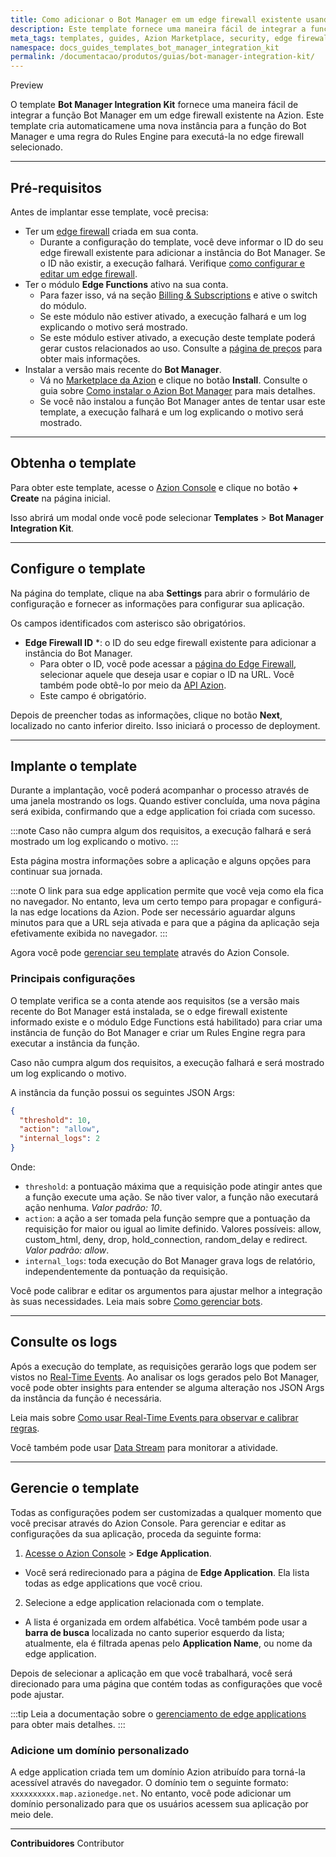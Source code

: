 ```yaml
---
title: Como adicionar o Bot Manager em um edge firewall existente usando um template
description: Este template fornece uma maneira fácil de integrar a função Bot Manager em um edge firewall existente na Azion.
meta_tags: templates, guides, Azion Marketplace, security, edge firewall
namespace: docs_guides_templates_bot_manager_integration_kit
permalink: /documentacao/produtos/guias/bot-manager-integration-kit/
---
```



<Tag severity="primary" client:only="vue">
Preview
</Tag>

O template **Bot Manager Integration Kit** fornece uma maneira fácil de integrar a função Bot Manager em um edge firewall existente na Azion. Este template cria automaticamene uma nova instância para a função do Bot Manager e uma regra do Rules Engine para executá-la no edge firewall selecionado.

---

## Pré-requisitos

Antes de implantar esse template, você precisa:

- Ter um [edge firewall](/pt-br/documentacao/produtos/secure/edge-firewall/) criada em sua conta.
    - Durante a configuração do template, você deve informar o ID do seu edge firewall existente para adicionar a instância do Bot Manager. Se o ID não existir, a execução falhará. Verifique [como configurar e editar um edge firewall](/pt-br/documentacao/produtos/secure/proteja-aplicacao/#passo-1-defina-as-configuracoes-principais).
- Ter o módulo **Edge Functions** ativo na sua conta.
    - Para fazer isso, vá na seção [Billing & Subscriptions](https://manager.azion.com/billing-subscriptions/subscriptions?active_tab=subscriptions) e ative o switch do módulo.
    - Se este módulo não estiver ativado, a execução falhará e um log explicando o motivo será mostrado.
    - Se este módulo estiver ativado, a execução deste template poderá gerar custos relacionados ao uso. Consulte a [página de preços](/pt-br/documentacao/produtos/precos/) para obter mais informações.
- Instalar a versão mais recente do **Bot Manager**.
    - Vá no [Marketplace da Azion](https://console.azion.com/marketplace) e clique no botão **Install**. Consulte o guia sobre [Como instalar o Azion Bot Manager](/pt-br/documentacao/produtos/guias/bot-manager/) para mais detalhes.
    - Se você não instalou a função Bot Manager antes de tentar usar este template, a execução falhará e um log explicando o motivo será mostrado.

---

## Obtenha o template

Para obter este template, acesse o [Azion Console](https://console.azion.com/) e clique no botão **+ Create** na página inicial.

Isso abrirá um modal onde você pode selecionar **Templates** > **Bot Manager Integration Kit**.

---

## Configure o template

Na página do template, clique na aba **Settings** para abrir o formulário de configuração e fornecer as informações para configurar sua aplicação.

Os campos identificados com asterisco são obrigatórios.

- **Edge Firewall ID** *: o ID do seu edge firewall existente para adicionar a instância do Bot Manager.
    - Para obter o ID, você pode acessar a [página do Edge Firewall](https://console.azion.com/edge-firewall), selecionar aquele que deseja usar e copiar o ID na URL. Você também pode obtê-lo por meio da [API Azion](https://api.azion.com/#f65afb4f-9d02-443b-87b3-a22b960481d2).
    - Este campo é obrigatório.

Depois de preencher todas as informações, clique no botão **Next**, localizado no canto inferior direito. Isso iniciará o processo de deployment.

---

## Implante o template

Durante a implantação, você poderá acompanhar o processo através de uma janela mostrando os logs. Quando estiver concluída, uma nova página será exibida, confirmando que a edge application foi criada com sucesso.

:::note
Caso não cumpra algum dos requisitos, a execução falhará e será mostrado um log explicando o motivo.
:::

Esta página mostra informações sobre a aplicação e alguns opções para continuar sua jornada.

:::note
O link para sua edge application permite que você veja como ela fica no navegador. No entanto, leva um certo tempo para propagar e configurá-la nas edge locations da Azion. Pode ser necessário aguardar alguns minutos para que a URL seja ativada e para que a página da aplicação seja efetivamente exibida no navegador.
:::

Agora você pode [gerenciar seu template](#gerencie-o-template) através do Azion Console.

### Principais configurações

O template verifica se a conta atende aos requisitos (se a versão mais recente do Bot Manager está instalada, se o edge firewall existente informado existe e o módulo Edge Functions está habilitado) para criar uma instância de função do Bot Manager e criar um Rules Engine regra para executar a instância da função.

Caso não cumpra algum dos requisitos, a execução falhará e será mostrado um log explicando o motivo.

A instância da função possui os seguintes JSON Args:

```json
{
  "threshold": 10,
  "action": "allow",
  "internal_logs": 2
}
```

Onde:

- `threshold`: a pontuação máxima que a requisição pode atingir antes que a função execute uma ação. Se não tiver valor, a função não executará ação nenhuma. *Valor padrão: 10*.
- `action`: a ação a ser tomada pela função sempre que a pontuação da requisição for maior ou igual ao limite definido. Valores possíveis: allow, custom_html, deny, drop, hold_connection, random_delay e redirect. *Valor padrão: allow*.
- `internal_logs`: toda execução do Bot Manager grava logs de relatório, independentemente da pontuação da requisição.

Você pode calibrar e editar os argumentos para ajustar melhor a integração às suas necessidades. Leia mais sobre [Como gerenciar bots](/pt-br/documentacao/produtos/guias/secure/gerenciar-bots/).

---

## Consulte os logs

Após a execução do template, as requisições gerarão logs que podem ser vistos no [Real-Time Events](/pt/documentation/products/observe/real-time-events/). Ao analisar os logs gerados pelo Bot Manager, você pode obter insights para entender se alguma alteração nos JSON Args da instância da função é necessária.

Leia mais sobre [Como usar Real-Time Events para observar e calibrar regras](/pt-br/documentacao/produtos/guias/secure/gerenciar-bots/#usar-real-time-events-para-observar-e-calibrar-regras).

Você também pode usar [Data Stream](/pt-br/documentacao/produtos/observe/data-stream/) para monitorar a atividade.

---

## Gerencie o template

Todas as configurações podem ser customizadas a qualquer momento que você precisar através do Azion Console. Para gerenciar e editar as configurações da sua aplicação, proceda da seguinte forma:

1. [Acesse o Azion Console](https://console.azion.com/) > **Edge Application**.
- Você será redirecionado para a página de **Edge Application**. Ela lista todas as edge applications que você criou.
2. Selecione a edge application relacionada com o template.
- A lista é organizada em ordem alfabética. Você também pode usar a **barra de busca** localizada no canto superior esquerdo da lista; atualmente, ela é filtrada apenas pelo **Application Name**, ou nome da edge application.

Depois de selecionar a aplicação em que você trabalhará, você será direcionado para uma página que contém todas as configurações que você pode ajustar.

:::tip
Leia a documentação sobre o [gerenciamento de edge applications](/pt-br/documentacao/produtos/build/edge-application/primeiros-passos/) para obter mais detalhes.
:::

### Adicione um domínio personalizado

A edge application criada tem um domínio Azion atribuído para torná-la acessível através do navegador. O domínio tem o seguinte formato: `xxxxxxxxxx.map.azionedge.net`. No entanto, você pode adicionar um domínio personalizado para que os usuários acessem sua aplicação por meio dele.


<LinkButton outlined link="/pt-br/documentacao/produtos/build/edge-application/domains/" label="saiba mais sobre domínios" variant="secondary" /> 

---


**Contribuidores** <ContributorList>Contributor</ContributorList>
